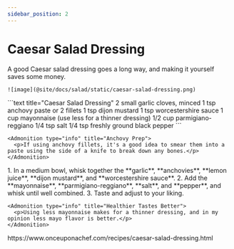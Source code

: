 ```yaml
---
sidebar_position: 2
---
```



# Caesar Salad Dressing

<Tabs>
  <TabItem value="photos" label="Photos" default>
    A good Caesar salad dressing goes a long way, and making it yourself saves some money.
    
    ![image](@site/docs/salad/static/caesar-salad-dressing.png)
  </TabItem>

  <TabItem value="ingredients" label="Ingredients">
    ```text title="Caesar Salad Dressing"
    2 small garlic cloves, minced
    1 tsp anchovy paste or 2 fillets
    1 tsp dijon mustard
    1 tsp worcestershire sauce
    1 cup mayonnaise (use less for a thinner dressing)
    1/2 cup parmigiano-reggiano
    1/4 tsp salt
    1/4 tsp freshly ground black pepper
    ```

    <Admonition type="info" title="Anchovy Prep">
      <p>If using anchovy fillets, it's a good idea to smear them into a paste using the side of a knife to break down any bones.</p>
    </Admonition>
  </TabItem>

  <TabItem value="instructions" label="Instructions">
    1. In a medium bowl, whisk together the **garlic**, **anchovies**, **lemon juice**, **dijon mustard**, and **worcestershire sauce**.
    2. Add the **mayonnaise**, **parmigiano-reggiano**, **salt**, and **pepper**, and whisk until well combined.
    3. Taste and adjust to your liking.
    
    <Admonition type="info" title="Healthier Tastes Better">
      <p>Using less mayonnaise makes for a thinner dressing, and in my opinion less mayo flavor is better.</p>
    </Admonition>
  </TabItem>

  <TabItem value="references" label="References">
    https://www.onceuponachef.com/recipes/caesar-salad-dressing.html
  </TabItem>
</Tabs>

